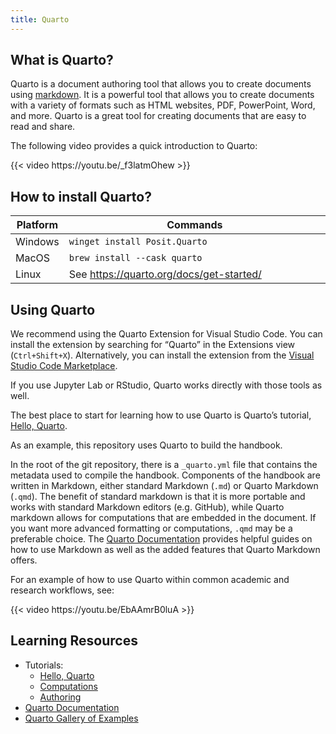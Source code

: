 ```yaml
---
title: Quarto
---
```


## What is Quarto?

Quarto is a document authoring tool that allows you to create documents using [markdown](https://en.wikipedia.org/wiki/Markdown).
It is a powerful tool that allows you to create documents with a variety of formats such
as HTML websites, PDF, PowerPoint, Word, and more. Quarto is a great tool for creating
documents that are easy to read and share.

The following video provides a quick introduction to Quarto:

{{< video  https://youtu.be/_f3latmOhew >}}

## How to install Quarto?

| Platform | Commands                                 |
| -------- | ---------------------------------------- |
| Windows  | `winget install Posit.Quarto`            |
| MacOS    | `brew install --cask quarto`             |
| Linux    | See [https://quarto.org/docs/get-started/](https://quarto.org/docs/get-started/) |

## Using Quarto

We recommend using the Quarto Extension for Visual Studio Code. You can install the
extension by searching for "Quarto" in the Extensions view (`Ctrl+Shift+X`).
Alternatively, you can install the extension from the
[Visual Studio Code Marketplace](https://marketplace.visualstudio.com/items?itemName=quarto.quarto).

If you use Jupyter Lab or RStudio, Quarto works directly with those tools as well.

The best place to start for learning how to use Quarto is Quarto's tutorial,
[Hello, Quarto](https://quarto.org/docs/get-started/hello).

As an example, this repository uses Quarto to build the handbook.

In the root of the git repository, there is a `_quarto.yml` file that contains the
metadata used to compile the handbook. Components of the handbook are written in
Markdown, either standard Markdown (`.md`) or Quarto Markdown (`.qmd`). The benefit of
standard markdown is that it is more portable and works with standard Markdown editors
(e.g. GitHub), while Quarto markdown allows for computations that are embedded in the
document. If you want more advanced formatting or computations, `.qmd` may be a
preferable choice. The [Quarto Documentation](https://quarto.org/docs/guide/) provides
helpful guides on how to use Markdown as well as the added features that Quarto Markdown
offers.

For an example of how to use Quarto within common academic and research workflows, see:

{{< video https://youtu.be/EbAAmrB0luA >}}

## Learning Resources

- Tutorials:
  - [Hello, Quarto](https://quarto.org/docs/get-started/hello/vscode.html)
  - [Computations](https://quarto.org/docs/get-started/computations/vscode.html)
  - [Authoring](https://quarto.org/docs/get-started/authoring/vscode.html)
- [Quarto Documentation](https://quarto.org/docs/guide/)
- [Quarto Gallery of Examples](https://quarto.org/docs/gallery/)
